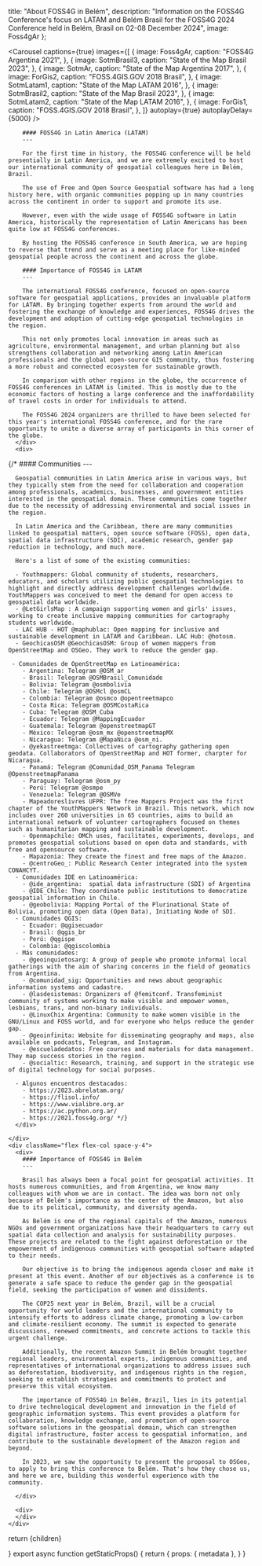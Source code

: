 




  title: "About FOSS4G in Belém",
  description:
    "Information on the FOSS4G Conference's focus on LATAM and Belém Brasil for the FOSS4G 2024 Conference held in Belém, Brasil on 02-08 December 2024",
  image: Foss4gAr
};

<Carousel
  captions={true}
  images={[
    {
      image: Foss4gAr,
      caption:
        "FOSS4G Argentina 2021",
    },
    {
      image: SotmBrasil3,
      caption:
        "State of the Map Brasil 2023",
    },
    {
      image: SotmAr,
      caption:
        "State of the Map Argentina 2017",
    },
    {
      image: ForGis2,
      caption:
        "FOSS.4GIS.GOV 2018 Brasil",
    },
    {
      image: SotmLatam1,
      caption:
        "State of the Map LATAM 2016",
    },
    {
      image: SotmBrasil2,
      caption:
        "State of the Map Brasil 2023",
    },
    {
      image: SotmLatam2,
      caption:
        "State of the Map LATAM 2016",
    },
    {
      image: ForGis1,
      caption:
        "FOSS.4GIS.GOV 2018 Brasil",
    },
  ]}
  autoplay={true}
  autoplayDelay={5000}
/>

<div className="grid space-y-4 mt-4">
  <div className="grid md:grid-cols-2 md:space-x-4">  
    <div className="flex flex-col space-y-4">
      <div className="">

        #### FOSS4G in Latin America (LATAM)
        ---

        For the first time in history, the FOSS4G conference will be held presentially in Latin America, and we are extremely excited to host our international community of geospatial colleagues here in Belém, Brazil.

        The use of Free and Open Source Geospatial software has had a long history here, with organic communities popping up in many countries across the continent in order to support and promote its use.

        However, even with the wide usage of FOSS4G software in Latin America, historically the representation of Latin Americans has been quite low at FOSS4G conferences.
        
        By hosting the FOSS4G conference in South America, we are hoping to reverse that trend and serve as a meeting place for like-minded geospatial people across the continent and across the globe.

        #### Importance of FOSS4G in LATAM
        ---
        
        The international FOSS4G conference, focused on open-source software for geospatial applications, provides an invaluable platform for LATAM. By bringing together experts from around the world and fostering the exchange of knowledge and experiences, FOSS4G drives the development and adoption of cutting-edge geospatial technologies in the region.
        
        This not only promotes local innovation in areas such as agriculture, environmental management, and urban planning but also strengthens collaboration and networking among Latin American professionals and the global open-source GIS community, thus fostering a more robust and connected ecosystem for sustainable growth.

        In comparison with other regions in the globe, the occurrence of FOSS4G conferences in LATAM is limited. This is mostly due to the economic factors of hosting a large conference and the inaffordability of travel costs in order for individuals to attend.

        The FOSS4G 2024 organizers are thrilled to have been selected for this year's international FOSS4G conference, and for the rare opportunity to unite a diverse array of participants in this corner of the globe.
      </div>
      <div>
{/* 
      #### Communities
      ---

      Geospatial communities in Latin America arise in various ways, but they typically stem from the need for collaboration and cooperation among professionals, academics, businesses, and government entities interested in the geospatial domain. These communities come together due to the necessity of addressing environmental and social issues in the region.

      In Latin America and the Caribbean, there are many communities linked to geospatial matters, open source software (FOSS), open data, spatial data infrastructure (SDI), academic research, gender gap reduction in technology, and much more. 

      Here's a list of some of the existing communities:

      - Youthmappers: Global community of students, researchers, educators, and scholars utilizing public geospatial technologies to highlight and directly address development challenges worldwide. YouthMappers was conceived to meet the demand for open access to geospatial data worldwide.
      - @LetGirlsMap : A campaign supporting women and girls' issues, working to create inclusive mapping communities for cartography students worldwide.
      - LAC HUB - HOT @maphublac: Open mapping for inclusive and sustainable development in LATAM and Caribbean. LAC Hub: @hotosm.
      - GeochicasOSM @GeochicasOSM: Group of women mappers from OpenStreetMap and OSGeo. They work to reduce the gender gap.

     - Comunidades de OpenStreetMap en Latinoamérica: 
        - Argentina: Telegram @OSM_ar
        - Brasil: Telegram @OSMBrasil_Comunidade
        - Bolivia: Telegram @osmbolivia 
        - Chile: Telegram @OSMcl @osmCL
        - Colombia: Telegram @osmco @opentreetmapco
        - Costa Rica: Telegram @OSMCostaRica
        - Cuba: Telegram @OSM_Cuba
        - Ecuador: Telegram @MappingEcuador
        - Guatemala: Telegram @openstreetmapGT
        - México: Telegram @osm_mx @openstreetmapMX 
        - Nicaragua: Telegram @MapaNica @osm_ni.
        - @yekastreetmga: Collectives of cartography gathering open geodata. Collaborators of OpenStreetMap and HOT former, charpter for Nicaragua. 
        - Panamá: Telegram @Comunidad_OSM_Panama Telegram @OpenstreetmapPanama
        - Paraguay: Telegram @osm_py
        - Perú: Telegram @osmpe
        - Venezuela: Telegram @OSMVe
        - Mapeadoreslivres UFPR: The free Mappers Project was the first chapter of the YouthMappers Network in Brazil. This network, which now includes over 260 universities in 65 countries, aims to build an international network of volunteer cartographers focused on themes such as humanitarian mapping and sustainable development.
        - Openmapchile: OMCh uses, facilitates, experiments, develops, and promotes geospatial solutions based on open data and standards, with free and opensource software.
        - Mapazonia: They create the finest and free maps of the Amazon.
        - @centroGeo_: Public Research Center integrated into the system CONAHCYT.
      - Comunidades IDE en Latinoamérica: 
        - @ide_argentina:  spatial data infrastructure (SDI) of Argentina
        - @IDE_Chile: They coordinate public institutions to democratize geospatial information in Chile.
        - @geobolivia: Mapping Portal of the Plurinational State of Bolivia, promoting open data (Open Data), Initiating Node of SDI. 
      - Comunidades QGIS: 
        - Ecuador: @qgisecuador
        - Brasil: @qgis_br
        - Perú: @qgispe 
        - Colombia: @qgiscolombia
      - Más comunidades: 
        - @geoinquietosarg: A group of people who promote informal local gatherings with the aim of sharing concerns in the field of geomatics from Argentina.
        - @comunidad_sig: Opportunities and news about geographic information systems and cadastre.
        - @lasdesistemas: Organizers of @femitconf. Transfeminist community of systems working to make visible and empower women, lesbians, trans, and non-binary individuals.
        - @LinuxChix Argentina: Community to make women visible in the GNU/Linux and FOSS world, and for everyone who helps reduce the gender gap.
        - @geoinfinita: Website for disseminating geography and maps, also available on podcasts, Telegram, and Instagram.
        - @escueladedatos: Free courses and materials for data management. They map success stories in the region.
        - @socialtic: Research, training, and support in the strategic use of digital technology for social purposes.

      - Algunos encuentros destacados: 
        - https://2023.abrelatam.org/
        - https://flisol.info/ 
        - https://www.vialibre.org.ar
        - https://ac.python.org.ar/
        - https://2021.foss4g.org/ */}
      </div>

    </div>
    <div className="flex flex-col space-y-4">
      <div>
        #### Importance of FOSS4G in Belém
        ---

        Brasil has always been a focal point for geospatial activities. It hosts numerous communities, and from Argentina, we know many colleagues with whom we are in contact. The idea was born not only because of Belém's importance as the center of the Amazon, but also due to its political, community, and diversity agenda.

        As Belém is one of the regional capitals of the Amazon, numerous NGOs and government organizations have their headquarters to carry out spatial data collection and analysis for sustainability purposes. These projects are related to the fight against deforestation or the empowerment of indigenous communities with geospatial software adapted to their needs.

        Our objective is to bring the indigenous agenda closer and make it present at this event. Another of our objectives as a conference is to generate a safe space to reduce the gender gap in the geospatial field, seeking the participation of women and dissidents.

        The COP25 next year in Belém, Brazil, will be a crucial opportunity for world leaders and the international community to intensify efforts to address climate change, promoting a low-carbon and climate-resilient economy. The summit is expected to generate discussions, renewed commitments, and concrete actions to tackle this urgent challenge. 
        
        Additionally, the recent Amazon Summit in Belém brought together regional leaders, environmental experts, indigenous communities, and representatives of international organizations to address issues such as deforestation, biodiversity, and indigenous rights in the region, seeking to establish strategies and commitments to protect and preserve this vital ecosystem.

        The importance of FOSS4G in Belém, Brazil, lies in its potential to drive technological development and innovation in the field of geographic information systems. This event provides a platform for collaboration, knowledge exchange, and promotion of open-source software solutions in the geospatial domain, which can strengthen digital infrastructure, foster access to geospatial information, and contribute to the sustainable development of the Amazon region and beyond.

        In 2023, we saw the opportunity to present the proposal to OSGeo, to apply to bring this conference to Belém. That's how they chose us, and here we are, building this wonderful experience with the community.

      </div>

      <div>
      </div>
    </div>

  </div>

</div>

  return <MdxLayout metadata={metadata}>{children}</MdxLayout>

}
export async function getStaticProps() {
  return {
    props: {
      metadata
    },
  }
}